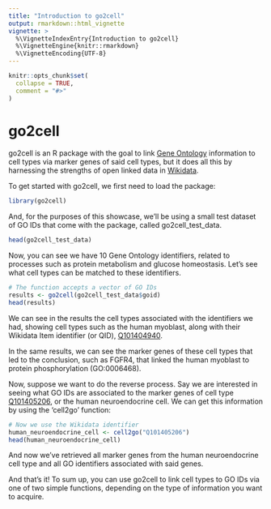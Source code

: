 ```yaml
---
title: "Introduction to go2cell"
output: rmarkdown::html_vignette
vignette: >
  %\VignetteIndexEntry{Introduction to go2cell}
  %\VignetteEngine{knitr::rmarkdown}
  %\VignetteEncoding{UTF-8}
---
```


```r
knitr::opts_chunk$set(
  collapse = TRUE,
  comment = "#>"
)
```

# go2cell

go2cell is an R package with the goal to link [Gene Ontology](http://geneontology.org/) information to cell types via marker genes of said cell types, but it does all this by harnessing the strengths of open linked data in [Wikidata](https://www.wikidata.org/wiki/Wikidata:Main_Page).

To get started with go2cell, we first need to load the package:

```r
library(go2cell)
```

And, for the purposes of this showcase, we'll be using a small test dataset of GO IDs that come with the package,
called go2cell_test_data.

```r
head(go2cell_test_data)
```

Now, you can see we have 10 Gene Ontology identifiers, related to processes such as protein metabolism and glucose homeostasis. Let's see what cell types can be matched to these identifiers.

```r
# The function accepts a vector of GO IDs
results <- go2cell(go2cell_test_data$goid)
head(results)
```

We can see in the results the cell types associated with the identifiers we had, showing cell types such as the human myoblast, along with their Wikidata Item identifier (or QID), [Q101404940](https://www.wikidata.org/wiki/Q101404940).

In the same results, we can see the marker genes of these cell types that led to the conclusion, such as FGFR4, that linked the human myoblast to protein phosphorylation (GO:0006468).

Now, suppose we want to do the reverse process. Say we are interested in seeing what GO IDs are associated to the marker genes of cell type [Q101405206](https://www.wikidata.org/wiki/Q101405206), or the human neuroendocrine cell. We can get this information by using the 'cell2go' function:

```r
# Now we use the Wikidata identifier
human_neuroendocrine_cell <- cell2go("Q101405206")
head(human_neuroendocrine_cell)
```

And now we've retrieved all marker genes from the human neuroendocrine cell type and all GO identifiers associated with said genes.

And that's it! To sum up, you can use go2cell to link cell types to GO IDs via one of two simple functions, depending on the type of information you want to acquire.

